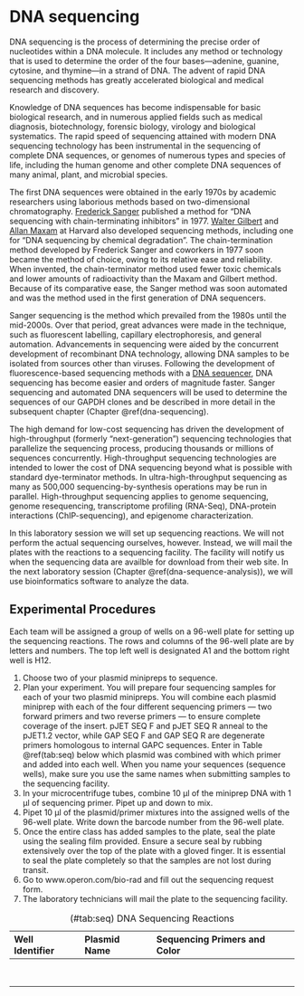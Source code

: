 # DNA sequencing

DNA sequencing is the process of determining the precise order of nucleotides within a DNA molecule. It includes any method or technology that is used to determine the order of the four bases—adenine, guanine, cytosine, and thymine—in a strand of DNA. The advent of rapid DNA sequencing methods has greatly accelerated biological and medical research and discovery.

Knowledge of DNA sequences has become indispensable for basic biological research, and in numerous applied fields such as medical diagnosis, biotechnology, forensic biology, virology and biological systematics. The rapid speed of sequencing attained with modern DNA sequencing technology has been instrumental in the sequencing of complete DNA sequences, or genomes of numerous types and species of life, including the human genome and other complete DNA sequences of many animal, plant, and microbial species.

The first DNA sequences were obtained in the early 1970s by academic researchers using laborious methods based on two-dimensional chromatography. [Frederick Sanger](https://en.wikipedia.org/wiki/Frederick_Sanger) published a method for "DNA sequencing with chain-terminating inhibitors" in 1977. [Walter Gilbert](https://en.wikipedia.org/wiki/Walter_Gilbert) and [Allan Maxam](https://en.wikipedia.org/wiki/Allan_Maxam) at Harvard also developed sequencing methods, including one for "DNA sequencing by chemical degradation". The chain-termination method developed by Frederick Sanger and coworkers in 1977 soon became the method of choice, owing to its relative ease and reliability. When invented, the chain-terminator method used fewer toxic chemicals and lower amounts of radioactivity than the Maxam and Gilbert method. Because of its comparative ease, the Sanger method was soon automated and was the method used in the first generation of DNA sequencers. 

Sanger sequencing is the method which prevailed from the 1980s until the mid-2000s. Over that period, great advances were made in the technique, such as fluorescent labelling, capillary electrophoresis, and general automation. Advancements in sequencing were aided by the concurrent development of recombinant DNA technology, allowing DNA samples to be isolated from sources other than viruses. Following the development of fluorescence-based sequencing methods with a [DNA sequencer](https://en.wikipedia.org/wiki/DNA_sequencer), DNA sequencing has become easier and orders of magnitude faster. Sanger sequencing and automated DNA sequencers will be used to determine the sequences of our GAPDH clones and be described in more detail in the subsequent chapter (Chapter \@ref(dna-sequencing).

The high demand for low-cost sequencing has driven the development of high-throughput (formerly "next-generation") sequencing technologies that parallelize the sequencing process, producing thousands or millions of sequences concurrently. High-throughput sequencing technologies are intended to lower the cost of DNA sequencing beyond what is possible with standard dye-terminator methods. In ultra-high-throughput sequencing as many as 500,000 sequencing-by-synthesis operations may be run in parallel. High-throughput  sequencing applies to genome sequencing, genome resequencing, transcriptome profiling (RNA-Seq), DNA-protein interactions (ChIP-sequencing), and epigenome characterization.

In this laboratory session we will set up sequencing reactions. We will not perform the actual sequencing ourselves, however. Instead, we will mail the plates with the reactions to a sequencing facility. The facility will notify us when the sequencing data are availble for download from their web site. In the next laboratory session (Chapter \@ref(dna-sequence-analysis)), we will use bioinformatics software to analyze the data.  

## Experimental Procedures

Each team will be assigned a group of wells on a 96-well plate for setting up the sequencing reactions.  The rows and columns of the  96-well plate are by letters and numbers. The top left well is designated A1 and the bottom right well is H12.

1. Choose two of your plasmid minipreps to sequence.
2. Plan your experiment. You will prepare four sequencing samples for each of your two plasmid minipreps. You will combine each plasmid miniprep with each of the four different sequencing primers — two forward primers and two reverse primers — to ensure complete coverage of the insert. pJET SEQ F and pJET SEQ R anneal to the pJET1.2 vector, while GAP SEQ F and GAP SEQ R are degenerate primers homologous to internal GAPC sequences.
Enter in Table \@ref(tab:seq) below which plasmid was combined with which primer and added into each well. When you name your sequences (sequence wells), make sure you use the same names when submitting samples to the sequencing facility.
2. In your microcentrifuge tubes, combine 10 µl of the miniprep DNA with 1 µl of sequencing primer. Pipet up and down to mix.
3. Pipet 10 µl of the plasmid/primer mixtures into the assigned wells of the 96-well plate. Write down the barcode number from the 96-well plate.
4. Once the entire class has added samples to the plate, seal the plate using the sealing film provided. Ensure a secure seal by rubbing extensively over the top of the plate with a gloved finger. It is essential to seal the plate completely so that the samples are not lost during transit.
5. Go to www.operon.com/bio-rad and fill out the sequencing request form.
6. The laboratory technicians will mail the plate to the sequencing facility.  

Table: (\#tab:seq) DNA Sequencing Reactions

| Well Identifier | Plasmid Name | Sequencing Primers and Color
|:----------------|:-------------|:--
|                 |              |
|                 |              |
|                 |              |
|                 |              |
|                 |              |
|                 |              |
|                 |              |
|                 |              |

